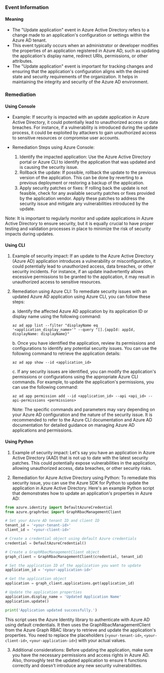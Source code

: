 
### Event Information

#### Meaning

- The "Update application" event in Azure Active Directory refers to a change made to an application's configuration or settings within the Azure AD tenant.
- This event typically occurs when an administrator or developer modifies the properties of an application registered in Azure AD, such as updating the application's display name, redirect URIs, permissions, or other attributes.
- The "Update application" event is important for tracking changes and ensuring that the application's configuration aligns with the desired state and security requirements of the organization. It helps in maintaining the integrity and security of the Azure AD environment.

### Remediation

#### Using Console

- Example: If security is impacted with an update application in Azure Active Directory, it could potentially lead to unauthorized access or data breaches. For instance, if a vulnerability is introduced during the update process, it could be exploited by attackers to gain unauthorized access to sensitive resources or compromise user accounts.

- Remediation Steps using Azure Console:
  1. Identify the impacted application: Use the Azure Active Directory portal or Azure CLI to identify the application that was updated and is causing the security issue.
  2. Rollback the update: If possible, rollback the update to the previous version of the application. This can be done by reverting to a previous deployment or restoring a backup of the application.
  3. Apply security patches or fixes: If rolling back the update is not feasible, check for any available security patches or fixes provided by the application vendor. Apply these patches to address the security issue and mitigate any vulnerabilities introduced by the update.

Note: It is important to regularly monitor and update applications in Azure Active Directory to ensure security, but it is equally crucial to have proper testing and validation processes in place to minimize the risk of security impacts during updates.

#### Using CLI

1. Example of security impact: If an update to the Azure Active Directory (Azure AD) application introduces a vulnerability or misconfiguration, it could potentially lead to unauthorized access, data breaches, or other security incidents. For instance, if an update inadvertently allows excessive permissions to be granted to the application, it may result in unauthorized access to sensitive resources.

2. Remediation using Azure CLI: To remediate security issues with an updated Azure AD application using Azure CLI, you can follow these steps:

   a. Identify the affected Azure AD application by its application ID or display name using the following command:
      ```
      az ad app list --filter "displayName eq '<application_display_name>'" --query "[].{appId: appId, displayName: displayName}"
      ```

   b. Once you have identified the application, review its permissions and configurations to identify any potential security issues. You can use the following command to retrieve the application details:
      ```
      az ad app show --id <application_id>
      ```

   c. If any security issues are identified, you can modify the application's permissions or configurations using the appropriate Azure CLI commands. For example, to update the application's permissions, you can use the following command:
      ```
      az ad app permission add --id <application_id> --api <api_id> --api-permissions <permissions>
      ```

   Note: The specific commands and parameters may vary depending on your Azure AD configuration and the nature of the security issue. It is recommended to refer to the Azure CLI documentation and Azure AD documentation for detailed guidance on managing Azure AD applications and permissions.

#### Using Python

1. Example of security impact: Let's say you have an application in Azure Active Directory (AAD) that is not up to date with the latest security patches. This could potentially expose vulnerabilities in the application, allowing unauthorized access, data breaches, or other security risks.

2. Remediation for Azure Active Directory using Python: To remediate this security issue, you can use the Azure SDK for Python to update the application in Azure Active Directory. Here's an example Python script that demonstrates how to update an application's properties in Azure AD:

```python
from azure.identity import DefaultAzureCredential
from azure.graphrbac import GraphRbacManagementClient

# Set your Azure AD tenant ID and client ID
tenant_id = '<your-tenant-id>'
client_id = '<your-client-id>'

# Create a credential object using default Azure credentials
credential = DefaultAzureCredential()

# Create a GraphRbacManagementClient object
graph_client = GraphRbacManagementClient(credential, tenant_id)

# Set the application ID of the application you want to update
application_id = '<your-application-id>'

# Get the application object
application = graph_client.applications.get(application_id)

# Update the application properties
application.display_name = 'Updated Application Name'
application.update()

print('Application updated successfully.')
```

This script uses the Azure Identity library to authenticate with Azure AD using default credentials. It then uses the GraphRbacManagementClient from the Azure Graph RBAC library to retrieve and update the application's properties. You need to replace the placeholders (`<your-tenant-id>`, `<your-client-id>`, `<your-application-id>`) with your actual values.

3. Additional considerations: Before updating the application, make sure you have the necessary permissions and access rights in Azure AD. Also, thoroughly test the updated application to ensure it functions correctly and doesn't introduce any new security vulnerabilities.

